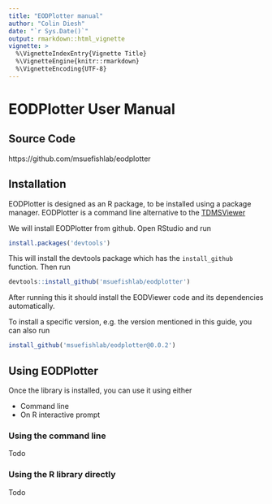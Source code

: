 ```yaml
---
title: "EODPlotter manual"
author: "Colin Diesh"
date: "`r Sys.Date()`"
output: rmarkdown::html_vignette
vignette: >
  %\VignetteIndexEntry{Vignette Title}
  %\VignetteEngine{knitr::rmarkdown}
  %\VignetteEncoding{UTF-8}
---
```



# EODPlotter User Manual

## Source Code

https://github.com/msuefishlab/eodplotter

## Installation

EODPlotter is designed as an R package, to be installed using a package
manager. EODPlotter is a command line alternative to the [TDMSViewer](https://github.com/msuefishlab/tdmsviewer)

We will install EODPlotter from github. Open RStudio and run

```r
install.packages('devtools')
```

This will install the devtools package which has the `install_github` function. Then run

```r
devtools::install_github('msuefishlab/eodplotter')
```

After running this it should install the EODViewer code and its
dependencies automatically. 

To install a specific version, e.g. the version mentioned in this guide, you
can also run

```r
install_github('msuefishlab/eodplotter@0.0.2')
```
## Using EODPlotter

Once the library is installed, you can use it using either


- Command line
- On R interactive prompt
  
### Using the command line

Todo

### Using the R library directly

Todo
